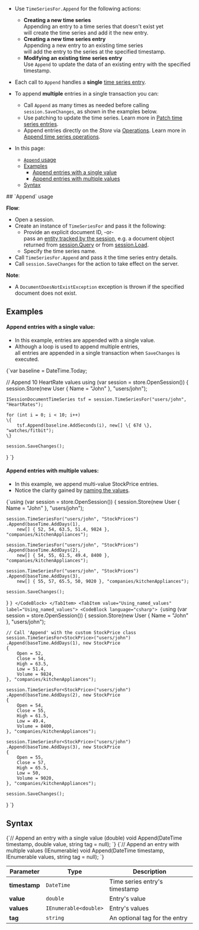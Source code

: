 
<Admonition type="note" title="">

* Use `TimeSeriesFor.Append` for the following actions:
    * **Creating a new time series**  
      Appending an entry to a time series that doesn't exist yet  
      will create the time series and add it the new entry.
    * **Creating a new time series entry**  
      Appending a new entry to an existing time series  
      will add the entry to the series at the specified timestamp.
    * **Modifying an existing time series entry**  
      Use `Append` to update the data of an existing entry with the specified timestamp.

* Each call to `Append` handles a **single** [time series entry](../../../../document-extensions/timeseries/design.mdx#time-series-entries).  

* To append **multiple** entries in a single transaction you can:  
  * Call `Append` as many times as needed before calling `session.SaveChanges`, as shown in the examples below.
  * Use patching to update the time series. Learn more in [Patch time series entries](../../../../document-extensions/timeseries/client-api/session/patch.mdx).
  * Append entries directly on the _Store_ via [Operations](../../../../client-api/operations/what-are-operations.mdx). 
    Learn more in [Append time series operations](../../../../document-extensions/timeseries/client-api/operations/append-and-delete.mdx). 
* In this page:
    * [`Append` usage](../../../../document-extensions/timeseries/client-api/session/append.mdx#append-usage)
    * [Examples](../../../../document-extensions/timeseries/client-api/session/append.mdx#examples)
        * [Append entries with a single value](../../../../document-extensions/timeseries/client-api/session/append.mdx#append-entries-with-a-single-value)
        * [Append entries with multiple values](../../../../document-extensions/timeseries/client-api/session/append.mdx#append-entries-with-multiple-values)
    * [Syntax](../../../../document-extensions/timeseries/client-api/session/append.mdx#syntax)

</Admonition>
## `Append` usage

**Flow**:

* Open a session.
* Create an instance of `TimeSeriesFor` and pass it the following:
    * Provide an explicit document ID, -or-  
      pass an [entity tracked by the session](../../../../client-api/session/what-is-a-session-and-how-does-it-work.mdx#unit-of-work-pattern),
      e.g. a document object returned from [session.Query](../../../../client-api/session/querying/how-to-query.mdx) or from [session.Load](../../../../client-api/session/loading-entities.mdx#load).
    * Specify the time series name.
* Call `TimeSeriesFor.Append` and pass it the time series entry details.
* Call `session.SaveChanges` for the action to take effect on the server.

**Note**:

* A `DocumentDoesNotExistException` exception is thrown if the specified document does not exist.



## Examples

#### Append entries with a single value:

* In this example, entries are appended with a single value.
* Although a loop is used to append multiple entries,  
  all entries are appended in a single transaction when `SaveChanges` is executed.

<TabItem value="timeseries_region_TimeSeriesFor-Append-TimeSeries-Range" label="timeseries_region_TimeSeriesFor-Append-TimeSeries-Range">
<CodeBlock language="csharp">
{`var baseline = DateTime.Today;

// Append 10 HeartRate values
using (var session = store.OpenSession())
\{
    session.Store(new User \{ Name = "John" \}, "users/john");

    ISessionDocumentTimeSeries tsf = session.TimeSeriesFor("users/john", "HeartRates");

    for (int i = 0; i < 10; i++)
    \{
        tsf.Append(baseline.AddSeconds(i), new[] \{ 67d \}, "watches/fitbit");
    \}

    session.SaveChanges();
\}
`}
</CodeBlock>
</TabItem>
#### Append entries with multiple values:

* In this example, we append multi-value StockPrice entries.  
* Notice the clarity gained by [naming the values](../../../../document-extensions/timeseries/client-api/named-time-series-values.mdx).  

<Tabs groupId='languageSyntax'>
<TabItem value="Native" label="Native">
<CodeBlock language="csharp">
{`using (var session = store.OpenSession())
{
    session.Store(new User { Name = "John" }, "users/john");

    session.TimeSeriesFor("users/john", "StockPrices")
    .Append(baseTime.AddDays(1),
        new[] { 52, 54, 63.5, 51.4, 9824 }, "companies/kitchenAppliances");

    session.TimeSeriesFor("users/john", "StockPrices")
    .Append(baseTime.AddDays(2),
        new[] { 54, 55, 61.5, 49.4, 8400 }, "companies/kitchenAppliances");

    session.TimeSeriesFor("users/john", "StockPrices")
    .Append(baseTime.AddDays(3),
        new[] { 55, 57, 65.5, 50, 9020 }, "companies/kitchenAppliances");

    session.SaveChanges();
}
`}
</CodeBlock>
</TabItem>
<TabItem value="Using_named_values" label="Using_named_values">
<CodeBlock language="csharp">
{`using (var session = store.OpenSession())
{
    session.Store(new User { Name = "John" }, "users/john");

    // Call 'Append' with the custom StockPrice class
    session.TimeSeriesFor<StockPrice>("users/john")
    .Append(baseTime.AddDays(1), new StockPrice
    {
        Open = 52,
        Close = 54,
        High = 63.5,
        Low = 51.4,
        Volume = 9824,
    }, "companies/kitchenAppliances");

    session.TimeSeriesFor<StockPrice>("users/john")
    .Append(baseTime.AddDays(2), new StockPrice
    {
        Open = 54,
        Close = 55,
        High = 61.5,
        Low = 49.4,
        Volume = 8400,
    }, "companies/kitchenAppliances");

    session.TimeSeriesFor<StockPrice>("users/john")
    .Append(baseTime.AddDays(3), new StockPrice
    {
        Open = 55,
        Close = 57,
        High = 65.5,
        Low = 50,
        Volume = 9020,
    }, "companies/kitchenAppliances");

    session.SaveChanges();
}
`}
</CodeBlock>
</TabItem>
</Tabs>



## Syntax

<TabItem value="TimeSeriesFor-Append-definition-double" label="TimeSeriesFor-Append-definition-double">
<CodeBlock language="csharp">
{`// Append an entry with a single value (double)
void Append(DateTime timestamp, double value, string tag = null);
`}
</CodeBlock>
</TabItem>

<TabItem value="TimeSeriesFor-Append-definition-inum" label="TimeSeriesFor-Append-definition-inum">
<CodeBlock language="csharp">
{`// Append an entry with multiple values (IEnumerable)
void Append(DateTime timestamp, IEnumerable<double> values, string tag = null);
`}
</CodeBlock>
</TabItem>

| Parameter     | Type                  | Description                   |
|---------------|-----------------------|-------------------------------|
| **timestamp** | `DateTime`            | Time series entry's timestamp |
| **value**     | `double`              | Entry's value                 |
| **values**    | `IEnumerable<double>` | Entry's values                |
| **tag**       | `string`              | An optional tag for the entry |




